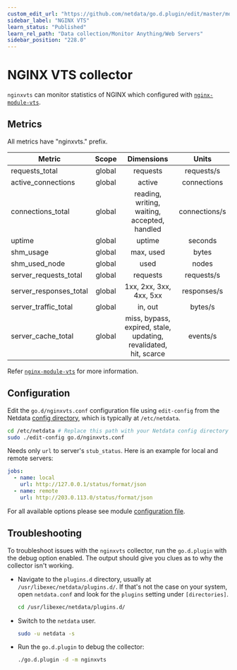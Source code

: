 ```yaml
---
custom_edit_url: "https://github.com/netdata/go.d.plugin/edit/master/modules/nginxvts/README.md"
sidebar_label: "NGINX VTS"
learn_status: "Published"
learn_rel_path: "Data collection/Monitor Anything/Web Servers"
sidebar_position: "228.0"
---
```



# NGINX VTS collector

`nginxvts` can monitor statistics of NGINX which configured
with [`nginx-module-vts`](https://github.com/vozlt/nginx-module-vts).

## Metrics

All metrics have "nginxvts." prefix.

| Metric                 | Scope  |                            Dimensions                            |     Units     |
|------------------------|:------:|:----------------------------------------------------------------:|:-------------:|
| requests_total         | global |                             requests                             |  requests/s   |
| active_connections     | global |                              active                              |  connections  |
| connections_total      | global |           reading, writing, waiting, accepted, handled           | connections/s |
| uptime                 | global |                              uptime                              |    seconds    |
| shm_usage              | global |                            max, used                             |     bytes     |
| shm_used_node          | global |                               used                               |     nodes     |
| server_requests_total  | global |                             requests                             |  requests/s   |
| server_responses_total | global |                     1xx, 2xx, 3xx, 4xx, 5xx                      |  responses/s  |
| server_traffic_total   | global |                             in, out                              |    bytes/s    |
| server_cache_total     | global | miss, bypass, expired, stale, updating, revalidated, hit, scarce |   events/s    |

Refer [`nginx-module-vts`](https://github.com/vozlt/nginx-module-vts#json) for more information.

## Configuration

Edit the `go.d/nginxvts.conf` configuration file using `edit-config` from the
Netdata [config directory](/docs/getting-started/manage-and-configure/configuration), which is typically at `/etc/netdata`.

```bash
cd /etc/netdata # Replace this path with your Netdata config directory
sudo ./edit-config go.d/nginxvts.conf
```

Needs only `url` to server's `stub_status`. Here is an example for local and remote servers:

```yaml
jobs:
  - name: local
    url: http://127.0.0.1/status/format/json
  - name: remote
    url: http://203.0.113.0/status/format/json
```

For all available options please see
module [configuration file](https://github.com/netdata/go.d.plugin/blob/master/config/go.d/nginxvts.conf).

## Troubleshooting

To troubleshoot issues with the `nginxvts` collector, run the `go.d.plugin` with the debug option enabled. The output
should give you clues as to why the collector isn't working.

- Navigate to the `plugins.d` directory, usually at `/usr/libexec/netdata/plugins.d/`. If that's not the case on
  your system, open `netdata.conf` and look for the `plugins` setting under `[directories]`.

  ```bash
  cd /usr/libexec/netdata/plugins.d/
  ```

- Switch to the `netdata` user.

  ```bash
  sudo -u netdata -s
  ```

- Run the `go.d.plugin` to debug the collector:

  ```bash
  ./go.d.plugin -d -m nginxvts
  ```
